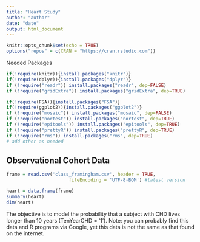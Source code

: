 ```yaml
---
title: "Heart Study"
author: "author"
date: "date"
output: html_document
---
```


```r
knitr::opts_chunk$set(echo = TRUE)
options("repos" = c(CRAN = "https://cran.rstudio.com"))

```

Needed Packages
```r
if(!require(knitr)){install.packages("knitr")}
if(!require(dplyr)){install.packages("dplyr")}
if (!require("readr")) install.packages("readr", dep=FALSE)
if (!require("gridExtra")) install.packages("gridExtra", dep=TRUE)

if(!require(FSA)){install.packages("FSA")}
if(!require(ggplot2)){install.packages("ggplot2")}
if (!require("mosaic")) install.packages("mosaic", dep=FALSE)
if (!require("nortest")) install.packages("nortest", dep=TRUE)
if (!require("epitools")) install.packages("epitools", dep=TRUE)
if (!require("prettyR")) install.packages("prettyR", dep=TRUE)
if (!require("rms")) install.packages("rms", dep=TRUE)
# add other as needed
```
## Observational Cohort Data

```r
frame = read.csv('class_framingham.csv', header = TRUE,
                       fileEncoding = 'UTF-8-BOM') #latest version

heart = data.frame(frame)
summary(heart)
dim(heart)
```

The objective is to model the probability that a subject with CHD lives longer than 10 years (TenYearCHD = '1').
Note: you can probably find this data and R programs via Google, yet this data is not the same as that found on the internet.
